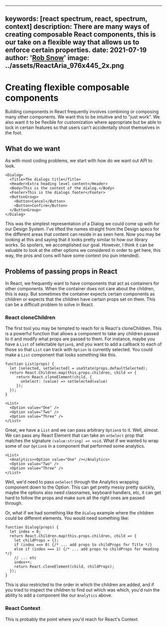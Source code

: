 <!-- Copyright 2020 Adobe. All rights reserved.
This file is licensed to you under the Apache License, Version 2.0 (the "License");
you may not use this file except in compliance with the License. You may obtain a copy
of the License at http://www.apache.org/licenses/LICENSE-2.0
Unless required by applicable law or agreed to in writing, software distributed under
the License is distributed on an "AS IS" BASIS, WITHOUT WARRANTIES OR REPRESENTATIONS
OF ANY KIND, either express or implied. See the License for the specific language
governing permissions and limitations under the License. -->



---
keywords: [react spectrum, react, spectrum, context]
description: There are many ways of creating composable React components, this is our take on a flexible way that allows us to enforce certain properties.
date: 2021-07-19
author: '[Rob Snow](https://twitter.com/snowystinger)'
image: ../assets/ReactAria_976x445_2x.png
---

# Creating flexible composable components

Building components in React frequently involves combining or composing many other components. We want this to be intuitive and to "just work". We also want it to be flexible for customization where appropriate but be able to lock in certain features so that users can't accidentally shoot themselves in the foot.

## What do we want

As with most coding problems, we start with how do we want out API to look.
```snippet
<Dialog>
  <Title>The dialogs title</Title>
  <Header>Extra heading level content</Header>
  <Body>This is the content of the dialog.</Body>
  <Footer>This is the dialogs footer</Footer>
  <ButtonGroup>
    <Button>Cancel</Button>
    <Button>Confirm</Button>
  </ButtonGroup>
</Dialog>
```
This was the simplest representation of a Dialog we could come up with for our Design System. I've lifted the names straight from the Design specs for the different areas that content can reside in as seen here. <!-- TODO GET IMAGE --> Now you may be looking at this and saying that it looks pretty similar to how our library works. So spoilers, we accomplished our goal. However, I think it can be valuable to look at the other options we considered in order to get here, this way, the pros and cons will have some context (no pun intended).

## Problems of passing props in React

In React, we frequently want to have components that act as containers for other components. When the container does not care about the children, this is easy. But sometimes the container expects certain components as children or expects that the children have certain props set on them. This can be a difficult problem to solve in React.

### React cloneChildren

The first tool you may be tempted to reach for is React's cloneChildren. This is a powerful function that allows a component to take any children passed to it and modify what props are passed to them. For instance, maybe you have a `List` of selectable `Option`s, and you want to add a callback to each of those so that `List` can track with `Option` is currently selected. You could make a `List` component that looks something like this.

```snippet
function List(props) {
  let [selected, setSelected] = useState(props.defaultSelected);
  return React.Children.map(this.props.children, child => {
     return React.cloneElement(child, {
       onSelect: (value) => setSelected(value)
     });
  });
}

<List>
  <Option value="One" />
  <Option value="Two" />
  <Option value="Three" />
</List>
```

Great, we have a `List` and we can pass arbitrary `Option`s to it. Well, almost. We can pass any React Element that can take an `onSelect` prop that matches the signature `(value:string) => void`. What if we wanted to wrap some of our `Option`s in a component that performed some analytics.

```snippet
<List>
  <Analytics><Option value="One" /></Analytics>
  <Option value="Two" />
  <Option value="Three" />
</List>
```

Well, we'd need to pass `onSelect` through the Analytics wrapping component down to the Option. This can get pretty messy pretty quickly, maybe the options also need classnames, keyboard handlers, etc, it can get hard to follow the props and make sure all the right ones are passed through.

Or, what if we had something like the `Dialog` example where the children could be different elements. You would need something like:

```snippet
function Dialog(props) {
  let index = 0;
  return React.Children.map(this.props.children, child => {
    let childProps = {};
    if (index === 0) {/* ... add props to childProps for Title */}
    else if (index === 1) {/* ... add props to childProps for Heading */}
    // ... etc
    index++;
    return React.cloneElement(child, childProps);
  });
}
```

This is also restricted to the order in which the children are added, and if you tried to inspect the children to find out which was which, you'd ruin the ability to add a component like our `Analytics` above.


### React Context

This is probably the point where you'd reach for React's Context.
